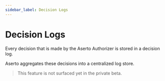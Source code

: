 ```yaml
---
sidebar_label: Decision Logs
---
```


# Decision Logs

Every decision that is made by the Aserto Authorizer is stored in a decision log.

Aserto aggregates these decisions into a centralized log store.

> This feature is not surfaced yet in the private beta.
